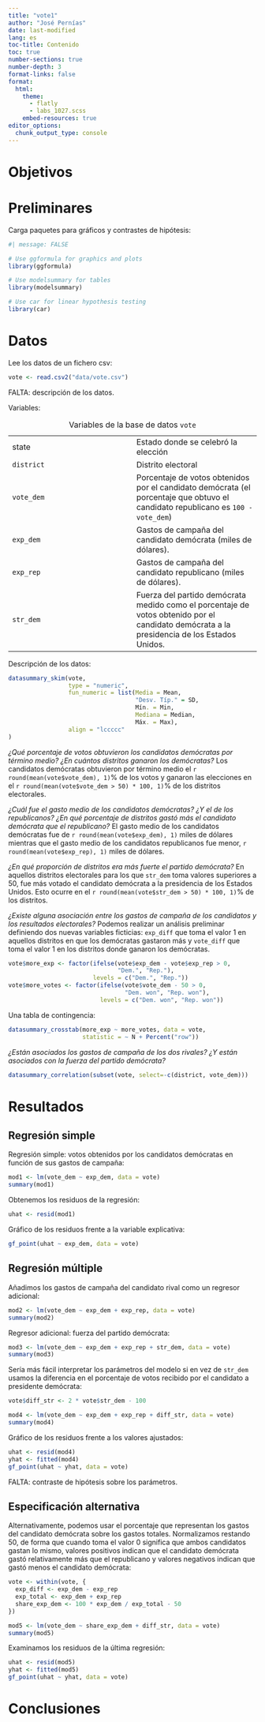 ```yaml
---
title: "vote1"
author: "José Pernías"
date: last-modified
lang: es
toc-title: Contenido
toc: true
number-sections: true
number-depth: 3
format-links: false
format:
  html:
    theme:
      - flatly
      - labs_1027.scss
    embed-resources: true
editor_options: 
  chunk_output_type: console
---
```


# Objetivos

# Preliminares

Carga paquetes para gráficos y contrastes de hipótesis:

```r
#| message: FALSE

# Use ggformula for graphics and plots
library(ggformula)

# Use modelsummary for tables
library(modelsummary)

# Use car for linear hypothesis testing
library(car)
```

# Datos

Lee los datos de un fichero csv:

```r
vote <- read.csv2("data/vote.csv")
```

FALTA: descripción de los datos.

Variables:

|  |  |
|------------------------------------|------------------------------------|
| state | Estado donde se celebró la elección |
| `district` | Distrito electoral |
| `vote_dem` | Porcentaje de votos obtenidos por el candidato demócrata (el porcentaje que obtuvo el candidato republicano es `100 - vote_dem`) |
| `exp_dem` | Gastos de campaña del candidato demócrata (miles de dólares). |
| `exp_rep` | Gastos de campaña del candidato republicano (miles de dólares). |
| `str_dem` | Fuerza del partido demócrata medido como el porcentaje de votos obtenido por el candidato demócrata a la presidencia de los Estados Unidos. |

: Variables de la base de datos `vote`

Descripción de los datos:

```r
datasummary_skim(vote,
                 type = "numeric",
                 fun_numeric = list(Media = Mean, 
                                    "Desv. Típ." = SD,
                                    Mín. = Min,
                                    Mediana = Median,
                                    Máx. = Max),
                 align = "lccccc"
) 
```

*¿Qué porcentaje de votos obtuvieron los candidatos demócratas por término medio? ¿En cuántos distritos ganaron los demócratas?* Los candidatos demócratas obtuvieron por término medio el `r round(mean(vote$vote_dem), 1)`% de los votos y ganaron las elecciones en el `r round(mean(vote$vote_dem > 50) * 100, 1)`% de los distritos electorales.

*¿Cuál fue el gasto medio de los candidatos demócratas? ¿Y el de los republicanos? ¿En qué porcentaje de distritos gastó más el candidato demócrata que el republicano?* El gasto medio de los candidatos demócratas fue de `r round(mean(vote$exp_dem), 1)` miles de dólares mientras que el gasto medio de los candidatos republicanos fue menor, `r round(mean(vote$exp_rep), 1)` miles de dólares.

*¿En qué proporción de distritos era más fuerte el partido demócrata?* En aquellos distritos electorales para los que `str_dem` toma valores superiores a 50, fue más votado el candidato demócrata a la presidencia de los Estados Unidos. Esto ocurre en el `r round(mean(vote$str_dem > 50) * 100, 1)`% de los distritos.

*¿Existe alguna asociación entre los gastos de campaña de los candidatos y los resultados electorales?* Podemos realizar un análisis preliminar definiendo dos nuevas variables ficticias: `exp_diff` que toma el valor 1 en aquellos distritos en que los demócratas gastaron más y `vote_diff` que toma el valor 1 en los distritos donde ganaron los demócratas.

```r
vote$more_exp <- factor(ifelse(vote$exp_dem - vote$exp_rep > 0, 
                               "Dem.", "Rep."), 
                        levels = c("Dem.", "Rep."))
vote$more_votes <- factor(ifelse(vote$vote_dem - 50 > 0,
                                 "Dem. won", "Rep. won"),
                          levels = c("Dem. won", "Rep. won"))
```

Una tabla de contingencia:

```r
datasummary_crosstab(more_exp ~ more_votes, data = vote,
                     statistic = ~ N + Percent("row"))
```

*¿Están asociados los gastos de campaña de los dos rivales? ¿Y están asociados con la fuerza del partido demócrata?*

```r
datasummary_correlation(subset(vote, select=-c(district, vote_dem)))
```

# Resultados

## Regresión simple

Regresión simple: votos obtenidos por los candidatos demócratas en función de sus gastos de campaña:

```r
mod1 <- lm(vote_dem ~ exp_dem, data = vote)
summary(mod1)
```

Obtenemos los residuos de la regresión:

```r
uhat <- resid(mod1)
```

Gráfico de los residuos frente a la variable explicativa:

```r
gf_point(uhat ~ exp_dem, data = vote)
```

## Regresión múltiple

Añadimos los gastos de campaña del candidato rival como un regresor adicional:

```r
mod2 <- lm(vote_dem ~ exp_dem + exp_rep, data = vote)
summary(mod2)
```

Regresor adicional: fuerza del partido demócrata:

```r
mod3 <- lm(vote_dem ~ exp_dem + exp_rep + str_dem, data = vote)
summary(mod3)
```

Sería más fácil interpretar los parámetros del modelo si en vez de `str_dem` usamos la diferencia en el porcentaje de votos recibido por el candidato a presidente demócrata:

```r
vote$diff_str <- 2 * vote$str_dem - 100

mod4 <- lm(vote_dem ~ exp_dem + exp_rep + diff_str, data = vote)
summary(mod4)
```

Gráfico de los residuos frente a los valores ajustados:

```r
uhat <- resid(mod4)
yhat <- fitted(mod4)
gf_point(uhat ~ yhat, data = vote)
```

FALTA: contraste de hipótesis sobre los parámetros.

## Especificación alternativa

Alternativamente, podemos usar el porcentaje que representan los gastos del candidato demócrata sobre los gastos totales. Normalizamos restando 50, de forma que cuando toma el valor 0 significa que ambos candidatos gastan lo mismo, valores positivos indican que el candidato demócrata gastó relativamente más que el republicano y valores negativos indican que gastó menos el candidato demócrata:

```r

vote <- within(vote, {
  exp_diff <- exp_dem - exp_rep
  exp_total <- exp_dem + exp_rep
  share_exp_dem <- 100 * exp_dem / exp_total - 50
})

mod5 <- lm(vote_dem ~ share_exp_dem + diff_str, data = vote)
summary(mod5)
```

Examinamos los residuos de la última regresión:

```r
uhat <- resid(mod5)
yhat <- fitted(mod5)
gf_point(uhat ~ yhat, data = vote)
```

# Conclusiones

